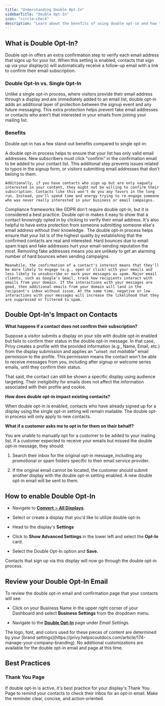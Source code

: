 ```yaml
---
title: "Understanding Double Opt-In"
sidebarTitle: "Double Opt-In"
icon: "circle-check"
description: "Learn about the benefits of using double opt-in and how to enable it for your business."
---
```


## What is Double Opt-In?

Double opt-in offers an extra confirmation step to verify each email address that signs up for your list. When this setting is enabled, contacts that sign up via your display(s) will automatically receive a follow-up email with a link to confirm their email subscription.

### Double Opt-In vs. Single Opt-In

Unlike a single opt-in process, where visitors provide their email address through a display and are immediately added to an email list, double opt-in adds an additional layer of protection between the signup event and any future messaging. This extra protection helps prevent fake email addresses or contacts who aren't that interested in your emails from joining your mailing list. 

### Benefits

Double opt-in has a few stand-out benefits compared to single opt-in: 

<AccordionGroup>
  <Accordion title="Higher Quality Leads" defaultOpen={false} icon="trophy-star">
    A double opt-in process helps to ensure that your list has only valid email addresses. New subscribers must click "confirm" in the confirmation email to be added to your contact list. This additional step prevents issues related to typos in the signup form, or visitors submitting email addresses that don't belong to them.

    Additionally, if you have contacts who sign up but are only vaguely interested in your content, they might not be willing to confirm their subscription. Contacts like this won't do you any favors in the long run. Instead, you'll spend time and energy trying to re-engage someone who was never really interested in your business or email campaigns. 
  </Accordion>

  <Accordion title="Proof of Consent" defaultOpen={false} icon="person-circle-check">
    Compliance frameworks like GDPR don't require double opt-in, but it is considered a best practice. Double opt-in makes it easy to show that a contact knowingly opted in by clicking to verify their email address. It's also helpful to have extra protection from someone submitting someone else's email address without their knowledge. 
  </Accordion>

  <Accordion title="Improved Deliverability" defaultOpen={false} icon="inbox">
    The double opt-in process helps ensure that your list is of the highest quality by establishing that the confirmed contacts are real and interested. Hard bounces due to email spam traps and fake addresses hurt your email-sending reputation the most. Removing fake addresses means you are unlikely to get an alarming number of hard bounces when sending campaigns.

    Meanwhile, the confirmation of a contact's interest means that they'll be more likely to engage (e.g., open or click) with your emails and less likely to unsubscribe or mark your messages as spam. Major email clients, such as Google's Gmail, track how recipients interact with emails from your domain. If the interactions with your messages are good, then additional emails from your domain will land in the recipient's inbox without issue. At the same time, negative or low interactions with your messages will increase the likelihood that they are suppressed or filtered to spam.
  </Accordion>
</AccordionGroup>

## Double Opt-In's Impact on Contacts

<Icon icon="circle-question" /> **What happens if a contact does not confirm their subscription?**

Suppose a visitor submits a display on your site with double opt-in enabled but fails to confirm their status in the double opt-in message. In that case, Privy creates a profile with the provided information (e.g., Name, Email, etc.) from the display submission and applies an "*unset: not mailable"* email permission to the profile. This permission means the contact won't be able to receive messages from you, including after signup or welcome series emails, until they confirm their status. 

That said, the contact can still be shown a specific display using audience targeting. Their ineligibility for emails does not affect the information associated with their profile and cookie.

<Icon icon="circle-question" /> **How does double opt-in impact existing contacts?**

When double opt-in is enabled, contacts who have already signed up for a display using the single opt-in setting will remain mailable. The double opt-in process will only apply to new contacts. 

<Icon icon="circle-question" /> **What if a customer asks me to opt in for them on their behalf?**

You are unable to manually opt for a customer to be added to your mailing list. If a customer expected to receive your emails but missed the double opt-in message, they should: 

1. Search their inbox for the original opt-in message, including any promotional or spam folders specific to their email service provider. 

2. If the original email cannot be located, the customer should submit another display with the double opt-in setting enabled. A new double opt-in email will be sent to them. 

## How to enable Double Opt-In

* Navigate to [**Convert** > **All Displays**](https://dashboard.privy.com/displays).

* Select or create a display that you'd like to utilize double opt-in. 

* Head to the display's **Settings**

* Click to **Show Advanced Settings** in the lower left and select the **Opt-In** card.

* Select the Double Opt-In option and **Save.**

Contacts that sign up via this display will now go through the double opt-in process.

## Review your Double Opt-In Email

To review the double opt-in email and confirmation page that your contacts will see: 

* Click on your Business Name in the upper right corner of your Dashboard and select **Business Settings** from the dropdown menu.

* Navigate to the [**Double Opt-In**](https://dashboard.privy.com/settings/double-opt-in) page under *Email Settings*.

<Note>
  The logo, font, and colors used for these pieces of content are determined by your [brand settings](https://privy.helpscoutdocs.com/article/174-manage-your-company-branding). No additional customizations are available for the double opt-in email and page at this time.
</Note>

## Best Practices

### Thank You Page

If double opt-in is active, it's best practice for your display's Thank You Page to remind your contacts to check their inbox for an opt-in email. Make the reminder clear, concise, and action-oriented.